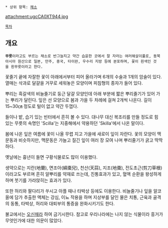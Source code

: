  * 상위 항목: [[채소]]


attachment:ugcCA0XT944.jpg

 [[목차]]

== 개요 ==

 '''무릇'''이라고도 부르는 채소로 반그늘지고 약간 습윤한 곳에서 잘 자라는 여러해살이풀로, 동북아시아 원산으로 일본, 만주, 중국, 타이완, 우수리 지방 등에 분포하며, 꽃이 흰색인 것을 흰무릇이라고 한다.

꽃줄기 끝에 자잘한 꽃이 아래에서부터 피어 올라가며 6개의 수술과 1개의 암술이 있다. 열매는 삭과로 달걀을 거꾸로 세워놓은 모양이며 피침형의 종자가 들어 있다.

뿌리는 흑갈색의 비늘줄기로 둥근 달걀 모양인데 아래 부분에 짧은 뿌리줄기가 있어 가는 뿌리가 달린다. 잎은 선 모양으로 봄과 가을 두 차례에 걸쳐 2개씩 나온다. 길이 15~30㎝ 정도로 털이 없고 약간 두껍다.

들이나 밭, 습기 있는 빈터에서 흔히 볼 수 있다. 대나무 대신 복조리를 만들 정도로 힘 있는 무릇의 속명인 'Scilla'는 지중해에서 약용하던 'Skilla'에서 나온 말이다.

봄에 나온 잎은 여름에 꽃이 나올 무렵 지고 가을에 새로이 잎이 자란다. 꽃의 모양이 맥문동과 비슷하지만, 맥문동은 가늘고 질긴 잎이 여러 장 모여 나며 뿌리줄기가 굵고 딱딱하다.

옛날에는 흉년이 들면 구황식물로도 많이 이용했다.

생약으로는 지란(地蘭), 면조아(綿棗兒), 천산(天蒜), 지조(地棗), 전도초근(剪刀草根)이라고도 부르며 흔히 알뿌리를 약재로 쓰는데, 진통효과가 있고, 혈액 순환을 왕성하게 하며 붓기를 가라앉히는 효과가 있다.

또한 허리와 팔다리가 쑤시고 아플 때나 타박상 등에도 이용한다. 비늘줄기나 잎을 알코올에 담가 추출한 액체는 강심, 이뇨 작용을 하며 지상부를 달인 물은 치통, 근육과 골격의 동통, 타박상, 허리와 대퇴부의 통증을 완화시키기도 한다.

불교에서는 [[오신채]]라 하여 금기시한다. 참고로 우리나라에는 나지 않는 식물이라 흥거가 무엇인가에 대한 의문이 많았다.
